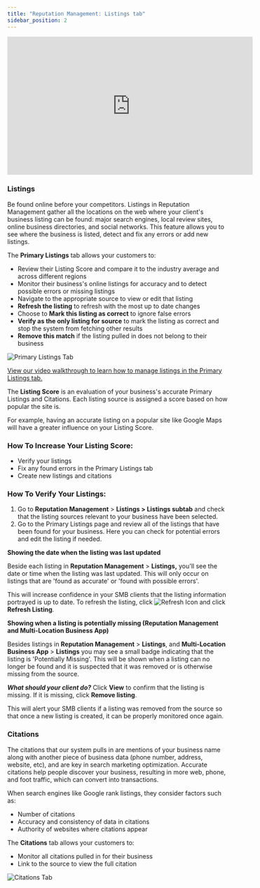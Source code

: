 ```yaml
---
title: "Reputation Management: Listings tab"
sidebar_position: 2
---
```


<iframe src="https://www.youtube-nocookie.com/embed/H8H3KgzA480" width="560" height="315" frameborder="0" allowfullscreen></iframe>

### **Listings**

Be found online before your competitors. Listings in Reputation Management gather all the locations on the web where your client's business listing can be found: major search engines, local review sites, online business directories, and social networks. This feature allows you to see where the business is listed, detect and fix any errors or add new listings. 

The **Primary Listings** tab allows your customers to:

- Review their Listing Score and compare it to the industry average and across different regions
- Monitor their business's online listings for accuracy and to detect possible errors or missing listings
- Navigate to the appropriate source to view or edit that listing
- **Refresh the listing** to refresh with the most up to date changes
- Choose to **Mark this listing as correct** to ignore false errors
- **Verify as the only listing for source** to mark the listing as correct and stop the system from fetching other results
- **Remove this match** if the listing pulled in does not belong to their business

![Primary Listings Tab](./img/primary-listings-tab.jpg)

[View our video walkthrough to learn how to manage listings in the Primary Listings tab.](#h_01G7CNPWJHXJWSWPQSJNJ6JHQG)

The **Listing Score** is an evaluation of your business's accurate Primary Listings and Citations. Each listing source is assigned a score based on how popular the site is. 

For example, having an accurate listing on a popular site like Google Maps will have a greater influence on your Listing Score.

### **How To Increase Your Listing Score:**

- Verify your listings
- Fix any found errors in the Primary Listings tab
- Create new listings and citations

### **How To Verify Your Listings:**

1. Go to **Reputation Management** > **Listings > Listings subtab** and check that the listing sources relevant to your business have been selected.
2. Go to the Primary Listings page and review all of the listings that have been found for your business. Here you can check for potential errors and edit the listing if needed.

**Showing the date when the listing was last updated**

Beside each listing in **Reputation Management** > **Listings,** you'll see the date or time when the listing was last updated. This will only occur on listings that are 'found as accurate' or 'found with possible errors'. 

This will increase confidence in your SMB clients that the listing information portrayed is up to date. To refresh the listing, click ![Refresh Icon](./img/refresh-icon.jpg) and click **Refresh Listing**.

**Showing when a listing is potentially missing (Reputation Management and Multi-Location Business App)**

Besides listings in **Reputation Management** > **Listings**, and **Multi-Location Business App** > **Listings** you may see a small badge indicating that the listing is 'Potentially Missing'. This will be shown when a listing can no longer be found and it is suspected that it was removed or is otherwise missing from the source.

***What should your client do?*** Click **View** to confirm that the listing is missing. If it is missing, click **Remove listing**. 

This will alert your SMB clients if a listing was removed from the source so that once a new listing is created, it can be properly monitored once again.

### **Citations**

The citations that our system pulls in are mentions of your business name along with another piece of business data (phone number, address, website, etc), and are key in search marketing optimization. Accurate citations help people discover your business, resulting in more web, phone, and foot traffic, which can convert into transactions. 

When search engines like Google rank listings, they consider factors such as:

- Number of citations
- Accuracy and consistency of data in citations
- Authority of websites where citations appear

The **Citations** tab allows your customers to:

- Monitor all citations pulled in for their business
- Link to the source to view the full citation

![Citations Tab](./img/citations-tab.jpg)